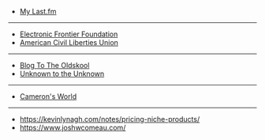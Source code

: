 
- [My Last.fm](https://www.last.fm/user/Fracture91)

---

- [Electronic Frontier Foundation](https://www.eff.org/)
- [American Civil Liberties Union](https://www.aclu.org/)

---

- [Blog To The Oldskool](http://blogtotheoldskool.com/)
- [Unknown to the Unknown](https://uttu.club/)

---

- [Cameron's World](https://www.cameronsworld.net/)

---

- https://kevinlynagh.com/notes/pricing-niche-products/
- https://www.joshwcomeau.com/
